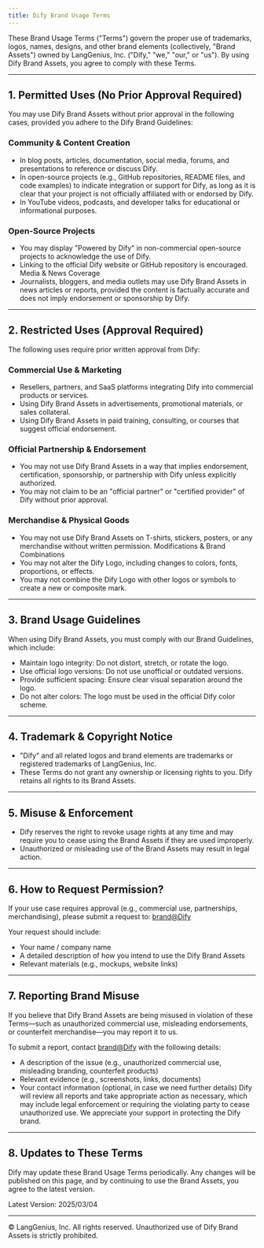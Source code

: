 ```yaml
---
title: Dify Brand Usage Terms
---
```


These Brand Usage Terms ("Terms") govern the proper use of trademarks, logos, names, designs, and other brand elements (collectively, "Brand Assets") owned by LangGenius, Inc. ("Dify," "we," "our," or "us"). By using Dify Brand Assets, you agree to comply with these Terms.

---
## 1. Permitted Uses (No Prior Approval Required)

You may use Dify Brand Assets without prior approval in the following cases, provided you adhere to the Dify Brand Guidelines:

### Community & Content Creation

- In blog posts, articles, documentation, social media, forums, and presentations to reference or discuss Dify.
- In open-source projects (e.g., GitHub repositories, README files, and code examples) to indicate integration or support for Dify, as long as it is clear that your project is not officially affiliated with or endorsed by Dify.
- In YouTube videos, podcasts, and developer talks for educational or informational purposes.

### Open-Source Projects

- You may display "Powered by Dify" in non-commercial open-source projects to acknowledge the use of Dify.
- Linking to the official Dify website or GitHub repository is encouraged.
Media & News Coverage
- Journalists, bloggers, and media outlets may use Dify Brand Assets in news articles or reports, provided the content is factually accurate and does not imply endorsement or sponsorship by Dify.

---

## 2. Restricted Uses (Approval Required)
The following uses require prior written approval from Dify:

### Commercial Use & Marketing

- Resellers, partners, and SaaS platforms integrating Dify into commercial products or services.
- Using Dify Brand Assets in advertisements, promotional materials, or sales collateral.
- Using Dify Brand Assets in paid training, consulting, or courses that suggest official endorsement.

### Official Partnership & Endorsement

- You may not use Dify Brand Assets in a way that implies endorsement, certification, sponsorship, or partnership with Dify unless explicitly authorized.
- You may not claim to be an "official partner" or "certified provider" of Dify without prior approval.

### Merchandise & Physical Goods

- You may not use Dify Brand Assets on T-shirts, stickers, posters, or any merchandise without written permission.
Modifications & Brand Combinations
- You may not alter the Dify Logo, including changes to colors, fonts, proportions, or effects.
- You may not combine the Dify Logo with other logos or symbols to create a new or composite mark.

---

## 3. Brand Usage Guidelines

When using Dify Brand Assets, you must comply with our Brand Guidelines, which include:

- Maintain logo integrity: Do not distort, stretch, or rotate the logo.
- Use official logo versions: Do not use unofficial or outdated versions.
- Provide sufficient spacing: Ensure clear visual separation around the logo.
- Do not alter colors: The logo must be used in the official Dify color scheme.

---

## 4. Trademark & Copyright Notice

- "Dify" and all related logos and brand elements are trademarks or registered trademarks of LangGenius, Inc.
- These Terms do not grant any ownership or licensing rights to you. Dify retains all rights to its Brand Assets.

---

## 5. Misuse & Enforcement

- Dify reserves the right to revoke usage rights at any time and may require you to cease using the Brand Assets if they are used improperly.
- Unauthorized or misleading use of the Brand Assets may result in legal action.

---

## 6. How to Request Permission?

If your use case requires approval (e.g., commercial use, partnerships, merchandising), please submit a request to: [brand@Dify](mailto:brand@dify)

Your request should include:

- Your name / company name
- A detailed description of how you intend to use the Dify Brand Assets
- Relevant materials (e.g., mockups, website links)

---
## 7. Reporting Brand Misuse

If you believe that Dify Brand Assets are being misused in violation of these Terms—such as unauthorized commercial use, misleading endorsements, or counterfeit merchandise—you may report it to us.

To submit a report, contact [brand@Dify](mailto:brand@dify) with the following details:

- A description of the issue (e.g., unauthorized commercial use, misleading branding, counterfeit products)
- Relevant evidence (e.g., screenshots, links, documents)
- Your contact information (optional, in case we need further details)
Dify will review all reports and take appropriate action as necessary, which may include legal enforcement or requiring the violating party to cease unauthorized use. We appreciate your support in protecting the Dify brand.

---
## 8. Updates to These Terms

Dify may update these Brand Usage Terms periodically. Any changes will be published on this page, and by continuing to use the Brand Assets, you agree to the latest version.

Latest Version: 2025/03/04

---
© LangGenius, Inc. All rights reserved. Unauthorized use of Dify Brand Assets is strictly prohibited.
